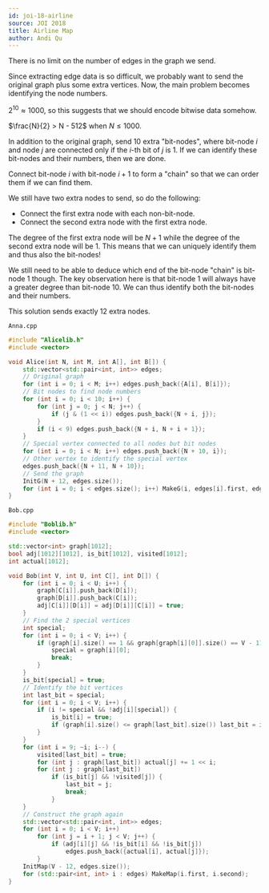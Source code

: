 ```yaml
---
id: joi-18-airline
source: JOI 2018
title: Airline Map
author: Andi Qu
---
```


<Spoiler title="Hint 1">

There is no limit on the number of edges in the graph we send.

Since extracting edge data is so difficult, we probably want to send the
original graph plus some extra vertices. Now, the main problem becomes
identifying the node numbers.

</Spoiler>

<Spoiler title="Hint 2">

$2^{10} \approx 1000$, so this suggests that we should encode bitwise data
somehow.

</Spoiler>

<Spoiler title="Hint 3">

$\frac{N}{2} > N - 512$ when $N \leq 1000$.

</Spoiler>

<Spoiler title="Solution">

In addition to the original graph, send 10 extra "bit-nodes", where bit-node $i$
and node $j$ are connected only if the $i$-th bit of $j$ is 1. If we can
identify these bit-nodes and their numbers, then we are done.

Connect bit-node $i$ with bit-node $i + 1$ to form a "chain" so that we can
order them if we can find them.

We still have two extra nodes to send, so do the following:

- Connect the first extra node with each non-bit-node.
- Connect the second extra node with the first extra node.

The degree of the first extra node will be $N + 1$ while the degree of the
second extra node will be 1. This means that we can uniquely identify them and
thus also the bit-nodes!

We still need to be able to deduce which end of the bit-node "chain" is bit-node
1 though. The key observation here is that bit-node 1 will always have a greater
degree than bit-node 10. We can thus identify both the bit-nodes and their
numbers.

This solution sends exactly 12 extra nodes.

`Anna.cpp`

```cpp
#include "Alicelib.h"
#include <vector>

void Alice(int N, int M, int A[], int B[]) {
	std::vector<std::pair<int, int>> edges;
	// Original graph
	for (int i = 0; i < M; i++) edges.push_back({A[i], B[i]});
	// Bit nodes to find node numbers
	for (int i = 0; i < 10; i++) {
		for (int j = 0; j < N; j++) {
			if (j & (1 << i)) edges.push_back({N + i, j});
		}
		if (i < 9) edges.push_back({N + i, N + i + 1});
	}
	// Special vertex connected to all nodes but bit nodes
	for (int i = 0; i < N; i++) edges.push_back({N + 10, i});
	// Other vertex to identify the special vertex
	edges.push_back({N + 11, N + 10});
	// Send the graph
	InitG(N + 12, edges.size());
	for (int i = 0; i < edges.size(); i++) MakeG(i, edges[i].first, edges[i].second);
}
```

`Bob.cpp`

```cpp
#include "Boblib.h"
#include <vector>

std::vector<int> graph[1012];
bool adj[1012][1012], is_bit[1012], visited[1012];
int actual[1012];

void Bob(int V, int U, int C[], int D[]) {
	for (int i = 0; i < U; i++) {
		graph[C[i]].push_back(D[i]);
		graph[D[i]].push_back(C[i]);
		adj[C[i]][D[i]] = adj[D[i]][C[i]] = true;
	}
	// Find the 2 special vertices
	int special;
	for (int i = 0; i < V; i++) {
		if (graph[i].size() == 1 && graph[graph[i][0]].size() == V - 11) {
			special = graph[i][0];
			break;
		}
	}
	is_bit[special] = true;
	// Identify the bit vertices
	int last_bit = special;
	for (int i = 0; i < V; i++) {
		if (i != special && !adj[i][special]) {
			is_bit[i] = true;
			if (graph[i].size() <= graph[last_bit].size()) last_bit = i;
		}
	}
	for (int i = 9; ~i; i--) {
		visited[last_bit] = true;
		for (int j : graph[last_bit]) actual[j] += 1 << i;
		for (int j : graph[last_bit])
			if (is_bit[j] && !visited[j]) {
				last_bit = j;
				break;
			}
	}
	// Construct the graph again
	std::vector<std::pair<int, int>> edges;
	for (int i = 0; i < V; i++)
		for (int j = i + 1; j < V; j++) {
			if (adj[i][j] && !is_bit[i] && !is_bit[j])
				edges.push_back({actual[i], actual[j]});
		}
	InitMap(V - 12, edges.size());
	for (std::pair<int, int> i : edges) MakeMap(i.first, i.second);
}
```

</Spoiler>
